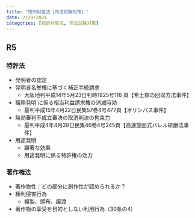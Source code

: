 ```yaml
---
title: "知的財産法［司法試験対策］"
date: 2/29/2024
categories: [知的財産法, 司法試験対策]
---
```


## R5

### 特許法

* 発明者の認定
* 発明者名誉権に基づく補正手続請求
    * 大阪地判平成14年5月23日判時1825号116 頁【希土類の回収方法事件】
* 職務発明 に係る相当利益請求権の消滅時効
    * 最判平成15年4月22日民集57巻4号477頁【オリンパス事件】
* 無効審判不成立審決の取消判決の拘束力
    * 最判平成4年4月28日民集46巻4号245頁【高速旋回式バレル研磨法事 件】
* 用途発明
    * 顕著な効果
    * 用途発明に係る特許権の効力

### 著作権法

* 著作物性：どの部分に創作性が認められるか？
* 権利侵害行為
    * 複製、頒布、譲渡
* 著作物の享受を目的としない利用行為（30条の4）
